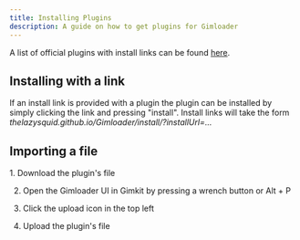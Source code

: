 ```yaml
---
title: Installing Plugins
description: A guide on how to get plugins for Gimloader
---
```



A list of official plugins with install links can be found [here](https://github.com/TheLazySquid/Gimloader/tree/main/plugins#readme).

## Installing with a link

If an install link is provided with a plugin the plugin can be installed by simply clicking the link and pressing "install". Install links will take the form *thelazysquid.github.io/Gimloader/install/?installUrl=...*

## Importing a file

<Steps>
1. Download the plugin's file

2. Open the Gimloader UI in Gimkit by pressing a wrench button or Alt + P

3. Click the upload icon in the top left

4. Upload the plugin's file
</Steps>